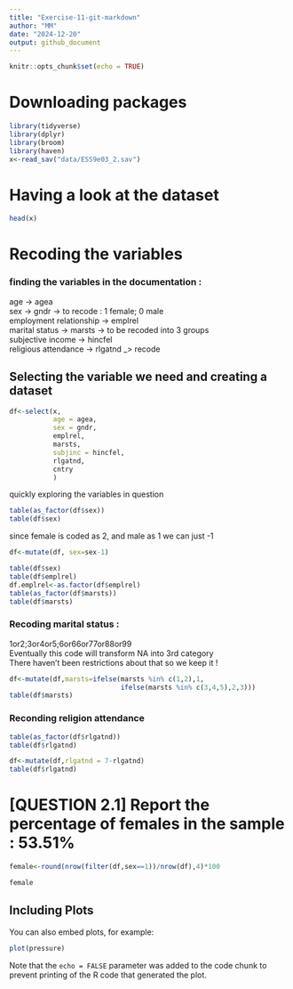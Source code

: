 ```yaml
---
title: "Exercise-11-git-markdown"
author: "MM"
date: "2024-12-20"
output: github_document
---
```


```r
knitr::opts_chunk$set(echo = TRUE)
```

# Downloading packages

```r
library(tidyverse)
library(dplyr)
library(broom)
library(haven)
x<-read_sav("data/ESS9e03_2.sav")
```



# Having a look at the dataset
```r
head(x)
```


# Recoding the variables
### finding the variables in the documentation :
 age -> agea</br>
 sex -> gndr -> to recode : 1 female; 0 male </br>
 employment relationship -> emplrel</br>
 marital status -> marsts -> to be recoded into 3 groups</br>
 subjective income -> hincfel</br>
 religious attendance -> rlgatnd _> recode</br>

## Selecting the variable we need and creating a dataset
```r
df<-select(x,
           age = agea,
           sex = gndr,
           emplrel,
           marsts,
           subjinc = hincfel,
           rlgatnd,
           cntry
           )
```
quickly exploring the variables in question
```r
table(as_factor(df$sex))
table(df$sex)
```
since female is coded as 2, and male as 1 we can just -1
```r
df<-mutate(df, sex=sex-1)
```
```r
table(df$sex)
table(df$emplrel)
df.emplrel<-as.factor(df$emplrel)
table(as_factor(df$marsts))
table(df$marsts)
```
### Recoding marital status :
1or2;3or4or5;6or66or77or88or99</br>
Eventually this code will transform NA into 3rd category</br>
There haven't been restrictions about that so we keep it !
```r
df<-mutate(df,marsts=ifelse(marsts %in% c(1,2),1,
                            ifelse(marsts %in% c(3,4,5),2,3)))
table(df$marsts)
```
### Reconding religion attendance
```r
table(as_factor(df$rlgatnd))
table(df$rlgatnd)
```
```r
df<-mutate(df,rlgatnd = 7-rlgatnd)
table(df$rlgatnd)
```
# [QUESTION 2.1] Report the percentage of females in the sample : 53.51%
```r
female<-round(nrow(filter(df,sex==1))/nrow(df),4)*100
```
```r
female
```


## Including Plots

You can also embed plots, for example:

```r
plot(pressure)
```

Note that the `echo = FALSE` parameter was added to the code chunk to prevent printing of the R code that generated the plot.
